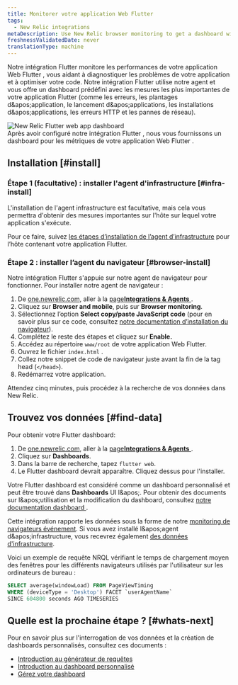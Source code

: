 ```yaml
---
title: Monitorer votre application Web Flutter
tags:
  - New Relic integrations
metaDescription: Use New Relic browser monitoring to get a dashboard with metrics from your Flutter web application.
freshnessValidatedDate: never
translationType: machine
---
```


Notre intégration Flutter monitore les performances de votre application Web Flutter , vous aidant à diagnostiquer les problèmes de votre application et à optimiser votre code. Notre intégration Flutter utilise notre <InlinePopover type="browser" />agent et vous offre un dashboard prédéfini avec les mesures les plus importantes de votre application Flutter (comme les erreurs, les plantages d&amp;apos;application, le lancement d&amp;apos;applications, les installations d&amp;apos;applications, les erreurs HTTP et les pannes de réseau).

<img title="New Relic Flutter web app dashboard" alt="New Relic Flutter web app dashboard" src="/images/browser_screenshot-full_flutter-web-dashboard.webp" />

<figcaption>
  Après avoir configuré notre intégration Flutter , nous vous fournissons un dashboard pour les métriques de votre application Web Flutter .
</figcaption>

## Installation [#install]

### Étape 1 (facultative) : installer l'agent d'infrastructure [#infra-install]

L'installation de l'agent infrastructure est facultative, mais cela vous permettra d'obtenir des mesures importantes sur l'hôte sur lequel votre application s'exécute.

Pour ce faire, suivez [les étapes d’installation de l’agent d’infrastructure](/docs/infrastructure/install-infrastructure-agent/get-started/install-infrastructure-agent) pour l’hôte contenant votre application Flutter.

### Étape 2 : installer l’agent du navigateur [#browser-install]

Notre intégration Flutter s'appuie sur notre agent de navigateur pour fonctionner. Pour installer notre agent de navigateur :

1. De [one.newrelic.com](https://one.newrelic.com), aller à la [page<DNT>**Integrations &amp; Agents**</DNT> ](https://one.newrelic.com/marketplace).
2. Cliquez sur <DNT>**Browser and mobile**</DNT>, puis sur <DNT>**Browser monitoring**</DNT>.
3. Sélectionnez l’option <DNT>**Select copy/paste JavaScript code**</DNT> (pour en savoir plus sur ce code, consultez [notre documentation d’installation du navigateur](/docs/browser/browser-monitoring/installation/install-browser-monitoring-agent)).
4. Complétez le reste des étapes et cliquez sur <DNT>**Enable.**</DNT>
5. Accédez au répertoire `www/root` de votre application Web Flutter.
6. Ouvrez le fichier `index.html` .
7. Collez notre snippet de code de navigateur juste avant la fin de la tag head (`</head>`).
8. Redémarrez votre application.

Attendez cinq minutes, puis procédez à la recherche de vos données dans New Relic.

## Trouvez vos données [#find-data]

Pour obtenir votre Flutter dashboard:

1. De [one.newrelic.com](https://one.newrelic.com), aller à la [page<DNT>**Integrations &amp; Agents**</DNT> ](https://one.newrelic.com/marketplace).
2. Cliquez sur <DNT>**Dashboards**</DNT>.
3. Dans la barre de recherche, tapez `flutter web`.
4. Le Flutter dashboard devrait apparaître. Cliquez dessus pour l'installer.

Votre Flutter dashboard est considéré comme un dashboard personnalisé et peut être trouvé dans <DNT>**Dashboards**</DNT> UI l&amp;apos;. Pour obtenir des documents sur l&amp;apos;utilisation et la modification du dashboard, consultez [notre documentation dashboard ](/docs/query-your-data/explore-query-data/dashboards/introduction-dashboards).

Cette intégration rapporte les données sous la forme de notre [monitoring de navigateurs événement](/docs/data-apis/understand-data/event-data/events-reported-browser-monitoring). Si vous avez installé l&amp;apos;agent d&amp;apos;infrastructure, vous recevrez également [des données d'infrastructure](/docs/infrastructure/manage-your-data/data-instrumentation/default-infrastructure-monitoring-data/#infrastructure-events).

Voici un exemple de requête NRQL vérifiant le temps de chargement moyen des fenêtres pour les différents navigateurs utilisés par l'utilisateur sur les ordinateurs de bureau :

```sql
SELECT average(windowLoad) FROM PageViewTiming 
WHERE (deviceType = 'Desktop') FACET `userAgentName` 
SINCE 604800 seconds AGO TIMESERIES
```

## Quelle est la prochaine étape ? [#whats-next]

Pour en savoir plus sur l'interrogation de vos données et la création de dashboards personnalisés, consultez ces documents :

* [Introduction au générateur de requêtes](/docs/query-your-data/explore-query-data/query-builder/introduction-query-builder)
* [Introduction au dashboard personnalisé](/docs/query-your-data/explore-query-data/dashboards/introduction-dashboards)
* [Gérez votre dashboard](/docs/query-your-data/explore-query-data/dashboards/manage-your-dashboard)